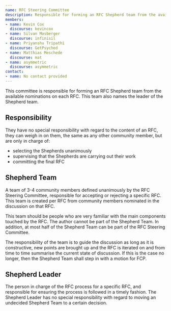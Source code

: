 ```yaml
---
name: RFC Steering Committee
description: Responsible for forming an RFC Shepherd team from the available nominations on each RFC, which is then responsible for accepting or rejecting a specific RFC.
members:
- name: Kevin Cox
  discourse: kevincox
- name: Silvan Mosberger
  discourse: infinisil
- name: Priyanshu Tripathi
  discourse: GetPsyched
- name: Matthias Meschede
  discourse: mat
- name: asymmetric
  discourse: asymmetric
contact:
- name: No contact provided
---
```

This committee is responsible for forming an RFC Shepherd team from the available nominations on each RFC. This team also names the leader of the Shepherd team.

## Responsibility

They have no special responsibility with regard to the content of an RFC, they can weigh in on them, the same as any other community member, but are only in charge of:

*   selecting the Shepherds unanimously
*   supervising that the Shepherds are carrying out their work
*   committing the final RFC

## Shepherd Team

A team of 3-4 community members defined unanimously by the RFC Steering Committee, responsible for accepting or rejecting a specific RFC. This team is created per RFC from community members nominated in the discussion on that RFC.

This team should be people who are very familiar with the main components touched by the RFC. The author cannot be part of the Shepherd Team. In addition, at most half of the Shepherd Team can be part of the RFC Steering Committee.

The responsibility of the team is to guide the discussion as long as it is constructive, new points are brought up and the RFC is iterated on and from time to time summarise the current state of discussion. If this is the case no longer, then the Shepherd Team shall step in with a motion for FCP.

## Shepherd Leader

The person in charge of the RFC process for a specific RFC, and responsible for ensuring the process is followed in a timely fashion. The Shepherd Leader has no special responsibility with regard to moving an undecided Shepherd Team to a certain decision.